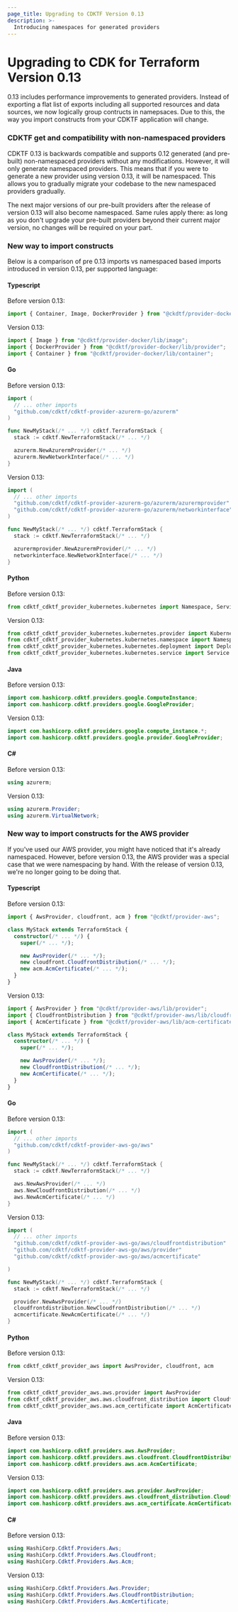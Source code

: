 ```yaml
---
page_title: Upgrading to CDKTF Version 0.13
description: >-
  Introducing namespaces for generated providers
---
```


# Upgrading to CDK for Terraform Version 0.13

0.13 includes performance improvements to generated providers. Instead of exporting a flat list of exports
including all supported resources and data sources, we now logically group contructs in namepsaces.
Due to this, the way you import constructs from your CDKTF application will change.

### CDKTF get and compatibility with non-namespaced providers

CDKTF 0.13 is backwards compatible and supports 0.12 generated (and pre-built) non-namespaced providers without
any modifications. However, it will only generate namespaced providers. This means that if you were to generate
a new provider using version 0.13, it will be namespaced. This allows you to gradually migrate your codebase to
the new namespaced providers gradually.

The next major versions of our pre-built providers after the release of version 0.13 will also become namespaced.
Same rules apply there: as long as you don't upgrade your pre-built providers beyond their current major version,
no changes will be required on your part.

### New way to import constructs

Below is a comparison of pre 0.13 imports vs namespaced based imports introduced in version 0.13,
per supported language:

#### Typescript

Before version 0.13:

```typescript
import { Container, Image, DockerProvider } from "@ckdtf/provider-docker";
```

Version 0.13:

```typescript
import { Image } from "@cdktf/provider-docker/lib/image";
import { DockerProvider } from "@cdktf/provider-docker/lib/provider";
import { Container } from "@cdktf/provider-docker/lib/container";
```

#### Go

<!-- Talk to people about our move to cdktf -->

Before version 0.13:

```go
import (
  // ... other imports
  "github.com/cdktf/cdktf-provider-azurerm-go/azurerm"
)

func NewMyStack(/* ... */) cdktf.TerraformStack {
  stack := cdktf.NewTerraformStack(/* ... */)

  azurerm.NewAzurermProvider(/* ... */)
  azurerm.NewNetworkInterface(/* ... */)
}
```

Version 0.13:

```go
import (
  // ... other imports
  "github.com/cdktf/cdktf-provider-azurerm-go/azurerm/azurermprovider"
  "github.com/cdktf/cdktf-provider-azurerm-go/azurerm/networkinterface"
)

func NewMyStack(/* ... */) cdktf.TerraformStack {
  stack := cdktf.NewTerraformStack(/* ... */)

  azurermprovider.NewAzurermProvider(/* ... */)
  networkinterface.NewNetworkInterface(/* ... */)
}
```

#### Python

Before version 0.13:

```python
from cdktf_cdktf_provider_kubernetes.kubernetes import Namespace, Service, Deployment, KubernetesProvider
```

Version 0.13:

```python
from cdktf_cdktf_provider_kubernetes.kubernetes.provider import KubernetesProvider
from cdktf_cdktf_provider_kubernetes.kubernetes.namespace import Namespace
from cdktf_cdktf_provider_kubernetes.kubernetes.deployment import Deployment
from cdktf_cdktf_provider_kubernetes.kubernetes.service import Service
```

#### Java

Before version 0.13:

```java
import com.hashicorp.cdktf.providers.google.ComputeInstance;
import com.hashicorp.cdktf.providers.google.GoogleProvider;
```

Version 0.13:

```java
import com.hashicorp.cdktf.providers.google.compute_instance.*;
import com.hashicorp.cdktf.providers.google.provider.GoogleProvider;
```

#### C\#

Before version 0.13:

```csharp
using azurerm;
```

Version 0.13:

```csharp
using azurerm.Provider;
using azurerm.VirtualNetwork;
```

### New way to import constructs for the AWS provider

If you've used our AWS provider, you might have noticed that it's already namespaced. However, before
version 0.13, the AWS provider was a special case that we were namespacing by hand. With the release of
version 0.13, we're no longer going to be doing that.

#### Typescript

Before version 0.13:

```typescript
import { AwsProvider, cloudfront, acm } from "@cdktf/provider-aws";

class MyStack extends TerraformStack {
  constructor(/* ... */) {
    super(/* ... */);

    new AwsProvider(/* ... */);
    new cloudfront.CloudfrontDistribution(/* ... */);
    new acm.AcmCertificate(/* ... */);
  }
}
```

Version 0.13:

```typescript
import { AwsProvider } from "@cdktf/provider-aws/lib/provider";
import { CloudfrontDistribution } from "@cdktf/provider-aws/lib/cloudfront-distribution";
import { AcmCertificate } from "@cdktf/provider-aws/lib/acm-certificate";

class MyStack extends TerraformStack {
  constructor(/* ... */) {
    super(/* ... */);

    new AwsProvider(/* ... */);
    new CloudfrontDistribution(/* ... */);
    new AcmCertificate(/* ... */);
  }
}
```

#### Go

Before version 0.13:

```go
import (
  // ... other imports
  "github.com/cdktf/cdktf-provider-aws-go/aws"
)

func NewMyStack(/* ... */) cdktf.TerraformStack {
  stack := cdktf.NewTerraformStack(/* ... */)

  aws.NewAwsProvider(/* ... */)
  aws.NewCloudfrontDistribution(/* ... */)
  aws.NewAcmCertificate(/* ... */)
}
```

Version 0.13:

```go
import (
  // ... other imports
  "github.com/cdktf/cdktf-provider-aws-go/aws/cloudfrontdistribution"
  "github.com/cdktf/cdktf-provider-aws-go/aws/provider"
  "github.com/cdktf/cdktf-provider-aws-go/aws/acmcertificate"

)

func NewMyStack(/* ... */) cdktf.TerraformStack {
  stack := cdktf.NewTerraformStack(/* ... */)

  provider.NewAwsProvider(/* ... */)
  cloudfrontdistribution.NewCloudfrontDistribution(/* ... */)
  acmcertificate.NewAcmCertificate(/* ... */)
}
```

#### Python

Before version 0.13:

```python
from cdktf_cdktf_provider_aws import AwsProvider, cloudfront, acm
```

Version 0.13:

```python
from cdktf_cdktf_provider_aws.aws.provider import AwsProvider
from cdktf_cdktf_provider_aws.aws.cloudfront_distribution import CloudfrontDistribution
from cdktf_cdktf_provider_aws.aws.acm_certificate import AcmCertificate
```

#### Java

Before version 0.13:

```java
import com.hashicorp.cdktf.providers.aws.AwsProvider;
import com.hashicorp.cdktf.providers.aws.cloudfront.CloudfrontDistribution;
import com.hashicorp.cdktf.providers.aws.acm.AcmCertificate;
```

Version 0.13:

```java
import com.hashicorp.cdktf.providers.aws.provider.AwsProvider;
import com.hashicorp.cdktf.providers.aws.cloudfront_distribution.CloudfrontDistribution;
import com.hashicorp.cdktf.providers.aws.acm_certificate.AcmCertificate;
```

#### C\#

Before version 0.13:

```csharp
using HashiCorp.Cdktf.Providers.Aws;
using HashiCorp.Cdktf.Providers.Aws.Cloudfront;
using HashiCorp.Cdktf.Providers.Aws.Acm;
```

Version 0.13:

```csharp
using HashiCorp.Cdktf.Providers.Aws.Provider;
using HashiCorp.Cdktf.Providers.Aws.CloudfrontDistribution;
using HashiCorp.Cdktf.Providers.Aws.AcmCertificate;
```
